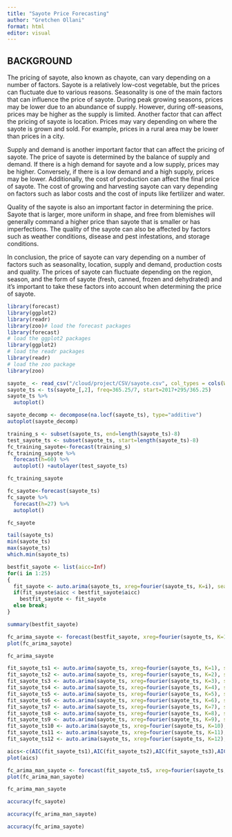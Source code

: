 ```yaml
---
title: "Sayote Price Forecasting"
author: "Gretchen Ollani"
format: html
editor: visual
---
```


## BACKGROUND

The pricing of sayote, also known as chayote, can vary depending on a number of factors. Sayote is a relatively low-cost vegetable, but the prices can fluctuate due to various reasons. Seasonality is one of the main factors that can influence the price of sayote. During peak growing seasons, prices may be lower due to an abundance of supply. However, during off-seasons, prices may be higher as the supply is limited. Another factor that can affect the pricing of sayote is location. Prices may vary depending on where the sayote is grown and sold. For example, prices in a rural area may be lower than prices in a city.

Supply and demand is another important factor that can affect the pricing of sayote. The price of sayote is determined by the balance of supply and demand. If there is a high demand for sayote and a low supply, prices may be higher. Conversely, if there is a low demand and a high supply, prices may be lower. Additionally, the cost of production can affect the final price of sayote. The cost of growing and harvesting sayote can vary depending on factors such as labor costs and the cost of inputs like fertilizer and water.

Quality of the sayote is also an important factor in determining the price. Sayote that is larger, more uniform in shape, and free from blemishes will generally command a higher price than sayote that is smaller or has imperfections. The quality of the sayote can also be affected by factors such as weather conditions, disease and pest infestations, and storage conditions.

In conclusion, the price of sayote can vary depending on a number of factors such as seasonality, location, supply and demand, production costs and quality. The prices of sayote can fluctuate depending on the region, season, and the form of sayote (fresh, canned, frozen and dehydrated) and it's important to take these factors into account when determining the price of sayote.

```r
library(forecast)
library(ggplot2)
library(readr)
library(zoo)# load the forecast packages
library(forecast)
# load the ggplot2 packages
library(ggplot2)
# load the readr packages
library(readr)
# load the zoo package
library(zoo)
```

```r
sayote_ <- read_csv("/cloud/project/CSV/sayote.csv", col_types = cols(Week = col_date(format = "%Y-%m-%d")))
sayote_ts <- ts(sayote_[,2], freq=365.25/7, start=2017+295/365.25)
sayote_ts %>%
  autoplot()
```

```r
sayote_decomp <- decompose(na.locf(sayote_ts), type="additive")
autoplot(sayote_decomp)
```

```r
training_s <- subset(sayote_ts, end=length(sayote_ts)-8)
test_sayote_ts <- subset(sayote_ts, start=length(sayote_ts)-8)
fc_training_sayote<-forecast(training_s)
fc_training_sayote %>%
  forecast(h=60) %>%
  autoplot() +autolayer(test_sayote_ts)
```

```r
fc_training_sayote
```

```r
fc_sayote<-forecast(sayote_ts)
fc_sayote %>%
  forecast(h=27) %>%
  autoplot()
```

```r
fc_sayote
```

```r
tail(sayote_ts)
min(sayote_ts)
max(sayote_ts)
which.min(sayote_ts)
```

```r
bestfit_sayote <- list(aicc=Inf)
for(i in 1:25)
{
  fit_sayote <- auto.arima(sayote_ts, xreg=fourier(sayote_ts, K=i), seasonal=FALSE)
  if(fit_sayote$aicc < bestfit_sayote$aicc)
    bestfit_sayote <- fit_sayote
  else break;
}
```

```r
summary(bestfit_sayote)
```

```r
fc_arima_sayote <- forecast(bestfit_sayote, xreg=fourier(sayote_ts, K=1, h=26))
plot(fc_arima_sayote)
```

```r
fc_arima_sayote
```

```r
fit_sayote_ts1 <- auto.arima(sayote_ts, xreg=fourier(sayote_ts, K=1), seasonal=FALSE)
fit_sayote_ts2 <- auto.arima(sayote_ts, xreg=fourier(sayote_ts, K=2), seasonal=FALSE)
fit_sayote_ts3 <- auto.arima(sayote_ts, xreg=fourier(sayote_ts, K=3), seasonal=FALSE)
fit_sayote_ts4 <- auto.arima(sayote_ts, xreg=fourier(sayote_ts, K=4), seasonal=FALSE)
fit_sayote_ts5 <- auto.arima(sayote_ts, xreg=fourier(sayote_ts, K=5), seasonal=FALSE)
fit_sayote_ts6 <- auto.arima(sayote_ts, xreg=fourier(sayote_ts, K=6), seasonal=FALSE)
fit_sayote_ts7 <- auto.arima(sayote_ts, xreg=fourier(sayote_ts, K=7), seasonal=FALSE)
fit_sayote_ts8 <- auto.arima(sayote_ts, xreg=fourier(sayote_ts, K=8), seasonal=FALSE)
fit_sayote_ts9 <- auto.arima(sayote_ts, xreg=fourier(sayote_ts, K=9), seasonal=FALSE)
fit_sayote_ts10 <- auto.arima(sayote_ts, xreg=fourier(sayote_ts, K=10), seasonal=FALSE)
fit_sayote_ts11 <- auto.arima(sayote_ts, xreg=fourier(sayote_ts, K=11), seasonal=FALSE)
fit_sayote_ts12 <- auto.arima(sayote_ts, xreg=fourier(sayote_ts, K=12), seasonal=FALSE)
```

```r
aics<-c(AIC(fit_sayote_ts1),AIC(fit_sayote_ts2),AIC(fit_sayote_ts3),AIC(fit_sayote_ts4),AIC(fit_sayote_ts5),AIC(fit_sayote_ts6),AIC(fit_sayote_ts7),AIC(fit_sayote_ts8),AIC(fit_sayote_ts9),AIC(fit_sayote_ts10),AIC(fit_sayote_ts11),AIC(fit_sayote_ts12))
plot(aics)
```

```r
fc_arima_man_sayote <- forecast(fit_sayote_ts5, xreg=fourier(sayote_ts, K=5, h=26))
plot(fc_arima_man_sayote)
```

```r
fc_arima_man_sayote
```

```r
accuracy(fc_sayote)
```

```r
accuracy(fc_arima_man_sayote)
```

```r
accuracy(fc_arima_sayote)
```
